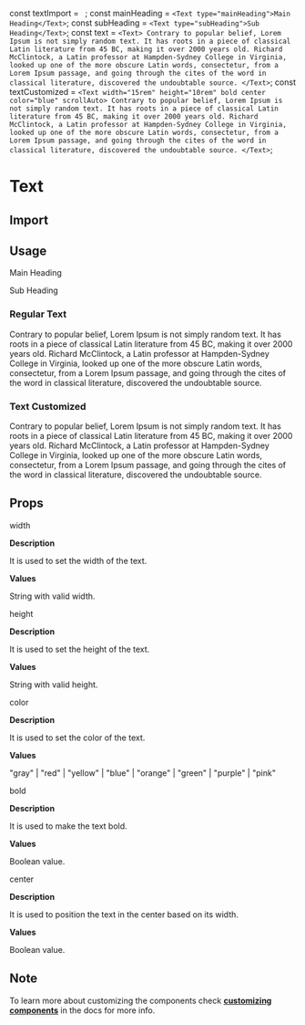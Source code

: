 const textImport = `
`;
const mainHeading = `
<Text type="mainHeading">Main Heading</Text>
`;
const subHeading = `
<Text type="subHeading">Sub Heading</Text>
`;
const text = `
<Text>
    Contrary to popular belief, Lorem Ipsum is not simply random
    text. It has roots in a piece of classical Latin literature from
    45 BC, making it over 2000 years old. Richard McClintock, a
    Latin professor at Hampden-Sydney College in Virginia, looked up
    one of the more obscure Latin words, consectetur, from a Lorem
    Ipsum passage, and going through the cites of the word in
    classical literature, discovered the undoubtable source.
</Text>
`;
const textCustomized = `
<Text width="15rem" height="10rem" bold center color="blue" scrollAuto>
    Contrary to popular belief, Lorem Ipsum is not simply random
    text. It has roots in a piece of classical Latin literature from
    45 BC, making it over 2000 years old. Richard McClintock, a
    Latin professor at Hampden-Sydney College in Virginia, looked up
    one of the more obscure Latin words, consectetur, from a Lorem
    Ipsum passage, and going through the cites of the word in
    classical literature, discovered the undoubtable source.
</Text>
`;

<Layout title="Text">

# Text

<Divider />

## Import

<CodeSnippet code={textImport} />

## Usage

<Text type="mainHeading">Main Heading</Text>

<CodeSnippet code={mainHeading} />

<Text type="subHeading">Sub Heading</Text>

<CodeSnippet code={subHeading} />

### Regular Text

<Text>
  Contrary to popular belief, Lorem Ipsum is not simply random text. It has
  roots in a piece of classical Latin literature from 45 BC, making it over 2000
  years old. Richard McClintock, a Latin professor at Hampden-Sydney College in
  Virginia, looked up one of the more obscure Latin words, consectetur, from a
  Lorem Ipsum passage, and going through the cites of the word in classical
  literature, discovered the undoubtable source.
</Text>

<CodeSnippet code={text} />

### Text Customized

<Text width="18rem" height="10rem" bold center color="blue" scrollAuto>
  Contrary to popular belief, Lorem Ipsum is not simply random text. It has
  roots in a piece of classical Latin literature from 45 BC, making it over 2000
  years old. Richard McClintock, a Latin professor at Hampden-Sydney College in
  Virginia, looked up one of the more obscure Latin words, consectetur, from a
  Lorem Ipsum passage, and going through the cites of the word in classical
  literature, discovered the undoubtable source.
</Text>

<CodeSnippet code={textCustomized} />

## Props

<InlineCode>width</InlineCode>

**Description**

It is used to set the width of the text.

**Values**

String with valid width.

<Divider />

<InlineCode>height</InlineCode>

**Description**

It is used to set the height of the text.

**Values**

String with valid height.

<Divider />

<InlineCode>color</InlineCode>

**Description**

It is used to set the color of the text.

**Values**

"gray" | "red" | "yellow" | "blue" | "orange" | "green" | "purple" | "pink"

<Divider />

<InlineCode>bold</InlineCode>

**Description**

It is used to make the text bold.

**Values**

Boolean value.

<Divider />

<InlineCode>center</InlineCode>

**Description**

It is used to position the text in the center based on its width.

**Values**

Boolean value.

<Divider />

## Note

To learn more about customizing the components check **[customizing components](/docs/customizing-components)** in the docs for more info.

</Layout>
